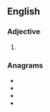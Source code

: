 ==English==

===Adjective===
{{head|en|adjective superlative form}}

# {{en-superlative of|dire}}

===Anagrams===
* {{l|en|driest}}
* {{l|en|drites}}
* {{l|en|ridest}}
* {{l|en|stride}}